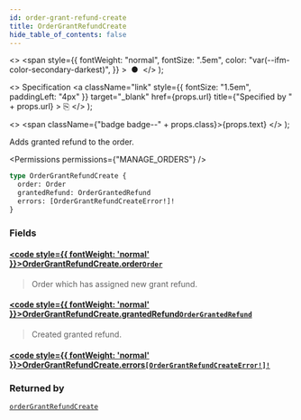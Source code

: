 ```yaml
---
id: order-grant-refund-create
title: OrderGrantRefundCreate
hide_table_of_contents: false
---
```


  <>
    <span
      style={{
        fontWeight: "normal",
        fontSize: ".5em",
        color: "var(--ifm-color-secondary-darkest)",
      }}
    >
      &nbsp;●&nbsp;
    </span>
  </>
);

  <>
    Specification
    <a
      className="link"
      style={{ fontSize: "1.5em", paddingLeft: "4px" }}
      target="\_blank"
      href={props.url}
      title={"Specified by " + props.url}
    >
      ⎘
    </a>
  </>
);

  <>
    <span className={"badge badge--" + props.class}>{props.text}</span>
  </>
);

Adds granted refund to the order.

<Badge text="Added in Saleor 3.13" class="secondary margin-bottom--sm" />

<FeaturePreview />

<Permissions permissions={"MANAGE_ORDERS"} />

```graphql
type OrderGrantRefundCreate {
  order: Order
  grantedRefund: OrderGrantedRefund
  errors: [OrderGrantRefundCreateError!]!
}
```

### Fields

#### [<code style={{ fontWeight: 'normal' }}>OrderGrantRefundCreate.<b>order</b></code>](#)<Bullet />[`Order`](../../../api-reference/orders/objects/order) <Badge class="secondary" text="object"/> <Badge class="secondary" text="orders"/>

> Order which has assigned new grant refund.

#### [<code style={{ fontWeight: 'normal' }}>OrderGrantRefundCreate.<b>grantedRefund</b></code>](#)<Bullet />[`OrderGrantedRefund`](../../../api-reference/orders/objects/order-granted-refund) <Badge class="secondary" text="object"/> <Badge class="secondary" text="orders"/>

> Created granted refund.

#### [<code style={{ fontWeight: 'normal' }}>OrderGrantRefundCreate.<b>errors</b></code>](#)<Bullet />[`[OrderGrantRefundCreateError!]!`](../../../api-reference/orders/objects/order-grant-refund-create-error) <Badge class="secondary" text="non-null"/> <Badge class="secondary" text="object"/> <Badge class="secondary" text="orders"/>

>

### Returned by

[`orderGrantRefundCreate`](../../../api-reference/orders/mutations/order-grant-refund-create) <Badge class="secondary" text="mutation"/>


